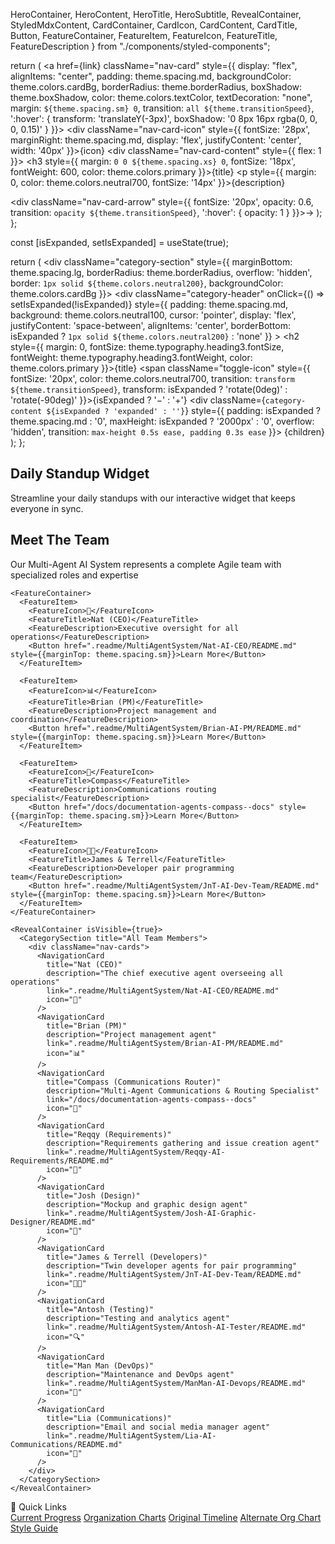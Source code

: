   HeroContainer,
  HeroContent,
  HeroTitle,
  HeroSubtitle,
  RevealContainer,
  StyledMdxContent,
  CardContainer,
  CardIcon,
  CardContent,
  CardTitle,
  Button,
  FeatureContainer,
  FeatureItem,
  FeatureIcon,
  FeatureTitle,
  FeatureDescription
} from "./components/styled-components";

<Meta title="Documentation/Table of Contents" />

  return (
    <a href={link} className="nav-card" style={{
      display: "flex",
      alignItems: "center",
      padding: theme.spacing.md,
      backgroundColor: theme.colors.cardBg,
      borderRadius: theme.borderRadius,
      boxShadow: theme.boxShadow,
      color: theme.colors.textColor,
      textDecoration: "none",
      margin: `${theme.spacing.sm} 0`,
      transition: `all ${theme.transitionSpeed}`,
      ':hover': {
        transform: 'translateY(-3px)',
        boxShadow: '0 8px 16px rgba(0, 0, 0, 0.15)'
      }
    }}>
      <div className="nav-card-icon" style={{
        fontSize: '28px',
        marginRight: theme.spacing.md,
        display: 'flex',
        justifyContent: 'center',
        width: '40px'
      }}>{icon}</div>
      <div className="nav-card-content" style={{
        flex: 1
      }}>
        <h3 style={{
          margin: `0 0 ${theme.spacing.xs} 0`,
          fontSize: '18px',
          fontWeight: 600,
          color: theme.colors.primary
        }}>{title}</h3>
        <p style={{
          margin: 0,
          color: theme.colors.neutral700,
          fontSize: '14px'
        }}>{description}</p>
      </div>
      <div className="nav-card-arrow" style={{
        fontSize: '20px',
        opacity: 0.6,
        transition: `opacity ${theme.transitionSpeed}`,
        ':hover': {
          opacity: 1
        }
      }}>→</div>
    </a>
  );
};

  const [isExpanded, setIsExpanded] = useState(true);
  
  return (
    <div className="category-section" style={{
      marginBottom: theme.spacing.lg,
      borderRadius: theme.borderRadius,
      overflow: 'hidden',
      border: `1px solid ${theme.colors.neutral200}`,
      backgroundColor: theme.colors.cardBg
    }}>
      <div 
        className="category-header"
        onClick={() => setIsExpanded(!isExpanded)}
        style={{
          padding: theme.spacing.md,
          background: theme.colors.neutral100,
          cursor: 'pointer',
          display: 'flex',
          justifyContent: 'space-between',
          alignItems: 'center',
          borderBottom: isExpanded ? `1px solid ${theme.colors.neutral200}` : 'none'
        }}
      >
        <h2 style={{
          margin: 0,
          fontSize: theme.typography.heading3.fontSize,
          fontWeight: theme.typography.heading3.fontWeight,
          color: theme.colors.primary
        }}>{title}</h2>
        <span className="toggle-icon" style={{
          fontSize: '20px',
          color: theme.colors.neutral700,
          transition: `transform ${theme.transitionSpeed}`,
          transform: isExpanded ? 'rotate(0deg)' : 'rotate(-90deg)'
        }}>{isExpanded ? '−' : '+'}</span>
      </div>
      <div className={`category-content ${isExpanded ? 'expanded' : ''}`}
        style={{
          padding: isExpanded ? theme.spacing.md : '0',
          maxHeight: isExpanded ? '2000px' : '0',
          overflow: 'hidden',
          transition: `max-height 0.5s ease, padding 0.3s ease`
        }}>
        {children}
      </div>
    </div>
  );
};

<AnimatedHero 
  title="Agile Ceremonies Documentation" 
  subtitle="Your complete guide to the Multi-Agent AI System for agile software development"
  cta="Get Started"
  ctaLink="/?path=/docs/documentation-multi-agent-system--docs"
  withSearch={true}
/>

<StyledMdxContent>
  <RevealContainer isVisible={true}>
    <CategorySection title="Discover the AI Agile Team">
      <div className="nav-cards">
        <NavigationCard
          title="Introduction"
          description="Overview of the Multi-Agent AI System and how it works"
          link="/docs/documentation-introduction--docs"
          icon="🚀"
        />
        <NavigationCard
          title="Quick Start Guide"
          description="Get up and running quickly with Agile Ceremonies"
          link="/docs/documentation-multi-agent-system--docs"
          icon="⚡"
        />
        <NavigationCard
          title="System Architecture"
          description="Technical details and implementation overview"
          link="/?path=/docs/documentation-multi-agent-system--docs#architecture"
          icon="🏗️"
        />
      </div>
    </CategorySection>
  </RevealContainer>
  
  <RevealContainer isVisible={true}>
    <h2>Daily Standup Widget</h2>
    <p>Streamline your daily standups with our interactive widget that keeps everyone in sync.</p>
    <StandupModalDocs />
  </RevealContainer>
  
  <RevealContainer isVisible={true}>
    <h2>Meet The Team</h2>
    <p>Our Multi-Agent AI System represents a complete Agile team with specialized roles and expertise</p>

    <FeatureContainer>
      <FeatureItem>
        <FeatureIcon>👑</FeatureIcon>
        <FeatureTitle>Nat (CEO)</FeatureTitle>
        <FeatureDescription>Executive oversight for all operations</FeatureDescription>
        <Button href=".readme/MultiAgentSystem/Nat-AI-CEO/README.md" style={{marginTop: theme.spacing.sm}}>Learn More</Button>
      </FeatureItem>
      
      <FeatureItem>
        <FeatureIcon>📊</FeatureIcon>
        <FeatureTitle>Brian (PM)</FeatureTitle>
        <FeatureDescription>Project management and coordination</FeatureDescription>
        <Button href=".readme/MultiAgentSystem/Brian-AI-PM/README.md" style={{marginTop: theme.spacing.sm}}>Learn More</Button>
      </FeatureItem>
      
      <FeatureItem>
        <FeatureIcon>🧭</FeatureIcon>
        <FeatureTitle>Compass</FeatureTitle>
        <FeatureDescription>Communications routing specialist</FeatureDescription>
        <Button href="/docs/documentation-agents-compass--docs" style={{marginTop: theme.spacing.sm}}>Learn More</Button>
      </FeatureItem>
      
      <FeatureItem>
        <FeatureIcon>👨‍💻</FeatureIcon>
        <FeatureTitle>James & Terrell</FeatureTitle>
        <FeatureDescription>Developer pair programming team</FeatureDescription>
        <Button href=".readme/MultiAgentSystem/JnT-AI-Dev-Team/README.md" style={{marginTop: theme.spacing.sm}}>Learn More</Button>
      </FeatureItem>
    </FeatureContainer>
    
    <RevealContainer isVisible={true}>
      <CategorySection title="All Team Members">
        <div className="nav-cards">
          <NavigationCard
            title="Nat (CEO)"
            description="The chief executive agent overseeing all operations"
            link=".readme/MultiAgentSystem/Nat-AI-CEO/README.md"
            icon="👑"
          />
          <NavigationCard
            title="Brian (PM)"
            description="Project management agent"
            link=".readme/MultiAgentSystem/Brian-AI-PM/README.md"
            icon="📊"
          />
          <NavigationCard
            title="Compass (Communications Router)"
            description="Multi-Agent Communications & Routing Specialist"
            link="/docs/documentation-agents-compass--docs"
            icon="🧭"
          />
          <NavigationCard
            title="Reqqy (Requirements)"
            description="Requirements gathering and issue creation agent"
            link=".readme/MultiAgentSystem/Reqqy-AI-Requirements/README.md"
            icon="📝"
          />
          <NavigationCard
            title="Josh (Design)"
            description="Mockup and graphic design agent"
            link=".readme/MultiAgentSystem/Josh-AI-Graphic-Designer/README.md"
            icon="🎨"
          />
          <NavigationCard
            title="James & Terrell (Developers)"
            description="Twin developer agents for pair programming"
            link=".readme/MultiAgentSystem/JnT-AI-Dev-Team/README.md"
            icon="👨‍💻"
          />
          <NavigationCard
            title="Antosh (Testing)"
            description="Testing and analytics agent"
            link=".readme/MultiAgentSystem/Antosh-AI-Tester/README.md"
            icon="🔍"
          />
          <NavigationCard
            title="Man Man (DevOps)"
            description="Maintenance and DevOps agent"
            link=".readme/MultiAgentSystem/ManMan-AI-Devops/README.md"
            icon="🔧"
          />
          <NavigationCard
            title="Lia (Communications)"
            description="Email and social media manager agent"
            link=".readme/MultiAgentSystem/Lia-AI-Communications/README.md"
            icon="📱"
          />
        </div>
      </CategorySection>
    </RevealContainer>
  </RevealContainer>

  <RevealContainer isVisible={true}>
    <CategorySection title="System Documentation">
      <div className="nav-cards">
        <NavigationCard
          title="System Architecture"
          description="Technical architecture and design patterns"
          link="/?path=/docs/documentation-multi-agent-system--docs#architecture"
          icon="🏗️"
        />
        <NavigationCard
          title="API Documentation"
          description="API references and integration guides"
          link="/?path=/docs/documentation-multi-agent-system--docs#implementation"
          icon="🔌"
        />
        <NavigationCard
          title="Database Schema"
          description="Data models and relationships"
          link="/?path=/docs/documentation-multi-agent-system--docs#architecture"
          icon="💾"
        />
        <NavigationCard
          title="Workflow Automation"
          description="n8n workflow configurations"
          link="/?path=/docs/documentation-multi-agent-system--docs#implementation"
          icon="⚙️"
        />
      </div>
    </CategorySection>
  </RevealContainer>

  <RevealContainer isVisible={true}>
    <CategorySection title="Guides & Tutorials">
      <div className="nav-cards">
        <NavigationCard
          title="Pair Programming Guide"
          description="How to use the pair programming widget"
          link="/?path=/docs/documentation-multi-agent-system--docs"
          icon="👥"
        />
        <NavigationCard
          title="Setting Up Your Agile Team"
          description="Configure your team structure and ceremonies"
          link="/?path=/docs/documentation-multi-agent-system--docs#org-charts"
          icon="👪"
        />
        <NavigationCard
          title="Custom Agent Development"
          description="Create your own AI agents for the system"
          link="/?path=/docs/documentation-multi-agent-system--docs#agents"
          icon="🤖"
        />
      </div>
    </CategorySection>
  </RevealContainer>

  <RevealContainer isVisible={true}>
    <CategorySection title="Resources">
      <div className="nav-cards">
        <NavigationCard
          title="Style Guide"
          description="Visual design standards and components"
          link=".readme/MultiAgentSystem/Josh-AI-Graphic-Designer/style-guide/README.md"
          icon="🎨"
        />
        <NavigationCard
          title="Development Timeline"
          description="Project development schedule and milestones"
          link="/?path=/docs/documentation-multi-agent-system--docs#timeline"
          icon="📅"
        />
        <NavigationCard
          title="AI Concepts Glossary"
          description="Terminology and concepts explained"
          link="/?path=/docs/documentation-multi-agent-system--docs#concepts"
          icon="📚"
        />
        <NavigationCard
          title="Career Opportunities"
          description="New career paths in AI development"
          link="/?path=/docs/documentation-multi-agent-system--docs#careers"
          icon="💼"
        />
      </div>
    </CategorySection>
  </RevealContainer>

  <CardContainer background={theme.colors.info}>
    <CardIcon>🔗</CardIcon>
    <CardContent>
      <CardTitle>Quick Links</CardTitle>
      <div style={{
        display: 'flex',
        flexWrap: 'wrap',
        gap: theme.spacing.md
      }}>
        <a href="README-current-progress.md" className="quick-link" style={{
          background: 'rgba(255,255,255,0.2)',
          padding: `${theme.spacing.xs} ${theme.spacing.md}`,
          borderRadius: '20px',
          color: 'white',
          textDecoration: 'none',
          transition: `all ${theme.transitionSpeed}`,
          ':hover': {
            background: 'rgba(255,255,255,0.3)',
            transform: 'translateY(-2px)'
          }
        }}>Current Progress</a>
        <a href="/?path=/docs/documentation-multi-agent-system--docs#org-charts" className="quick-link" style={{
          background: 'rgba(255,255,255,0.2)',
          padding: `${theme.spacing.xs} ${theme.spacing.md}`,
          borderRadius: '20px',
          color: 'white',
          textDecoration: 'none',
          transition: `all ${theme.transitionSpeed}`,
          ':hover': {
            background: 'rgba(255,255,255,0.3)',
            transform: 'translateY(-2px)'
          }
        }}>Organization Charts</a>
        <a href=".readme/original-timeline.svg" className="quick-link" style={{
          background: 'rgba(255,255,255,0.2)',
          padding: `${theme.spacing.xs} ${theme.spacing.md}`,
          borderRadius: '20px',
          color: 'white',
          textDecoration: 'none',
          transition: `all ${theme.transitionSpeed}`,
          ':hover': {
            background: 'rgba(255,255,255,0.3)',
            transform: 'translateY(-2px)'
          }
        }}>Original Timeline</a>
        <a href=".readme/MultiAgentSystem/alternate-org-chart.svg" className="quick-link" style={{
          background: 'rgba(255,255,255,0.2)',
          padding: `${theme.spacing.xs} ${theme.spacing.md}`,
          borderRadius: '20px',
          color: 'white',
          textDecoration: 'none',
          transition: `all ${theme.transitionSpeed}`,
          ':hover': {
            background: 'rgba(255,255,255,0.3)',
            transform: 'translateY(-2px)'
          }
        }}>Alternate Org Chart</a>
        <a href=".readme/MultiAgentSystem/Josh-AI-Graphic-Designer/style-guide/README.md" className="quick-link" style={{
          background: 'rgba(255,255,255,0.2)',
          padding: `${theme.spacing.xs} ${theme.spacing.md}`,
          borderRadius: '20px',
          color: 'white',
          textDecoration: 'none',
          transition: `all ${theme.transitionSpeed}`,
          ':hover': {
            background: 'rgba(255,255,255,0.3)',
            transform: 'translateY(-2px)'
          }
        }}>Style Guide</a>
      </div>
    </CardContent>
  </CardContainer>
</StyledMdxContent>

<style>
{`
  /* Global styles */
  .sbdocs-wrapper {
    background: ${theme.colors.bgColor};
    color: ${theme.colors.textColor};
  }

  .main-container {
    max-width: 1200px;
    margin: 0 auto;
    padding: ${theme.spacing.lg};
  }

  /* Any additional styles needed for backwards compatibility */
  .nav-cards {
    display: flex;
    flex-direction: column;
    gap: ${theme.spacing.sm};
  }

  @media (max-width: 768px) {
    .nav-card {
      flex-direction: column;
      text-align: center;
    }

    .nav-card-icon {
      margin-right: 0;
      margin-bottom: ${theme.spacing.sm};
    }

    .nav-card-arrow {
      display: none;
    }
  }
`}
</style>
